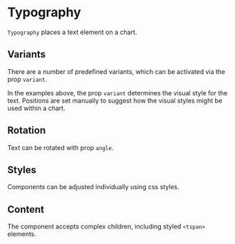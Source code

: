 
# Typography

<Meta of={TypographyStories} />

`Typography` places a text element on a chart.

<ArgTypes of={TypographyStories} />

## Variants

There are a number of predefined variants, which can be activated via the prop `variant`.

<Canvas of={TypographyStories.Title} />
<Canvas of={TypographyStories.Subtitle} />
<Canvas of={TypographyStories.AxisLabel} />
<Canvas of={TypographyStories.TickLabel} />

In the examples above, the prop `variant` determines the visual style for the text.
Positions are set manually to suggest how the visual styles might be used within a chart.

## Rotation

Text can be rotated with prop `angle`.

<Canvas of={TypographyStories.Rotation} />

## Styles

Components can be adjusted individually using css styles.

<Canvas of={TypographyStories.Color} />
<Canvas of={TypographyStories.LetterSpacing} />

## Content

The component accepts complex children, including styled `<tspan>` elements.

<Canvas of={TypographyStories.Tspan} />

